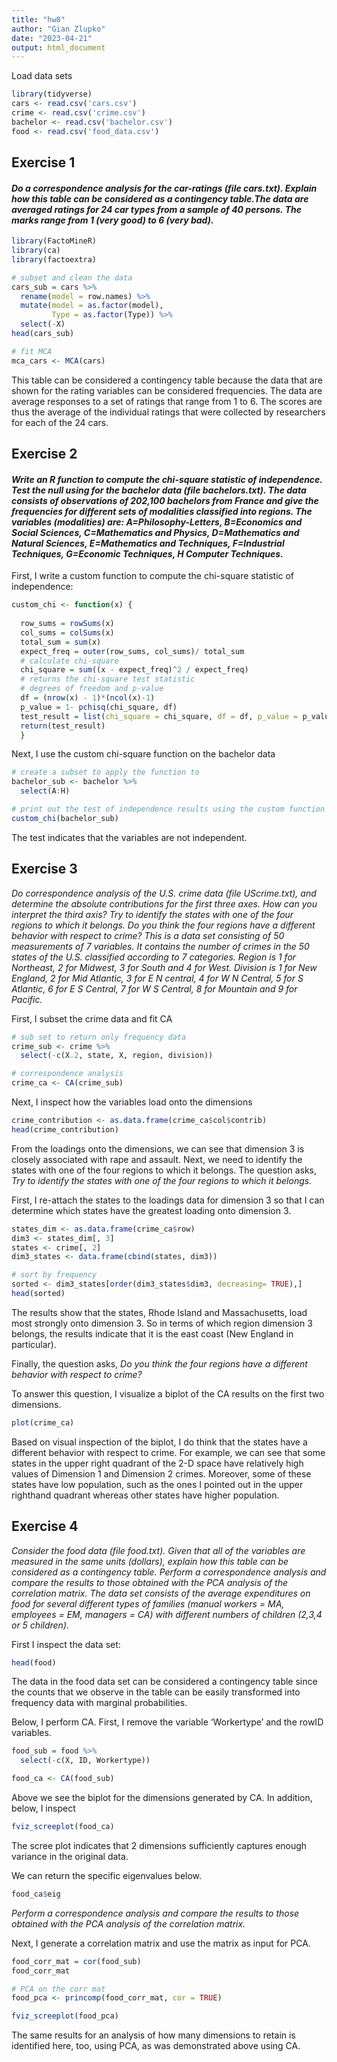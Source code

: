 ```yaml
---
title: "hw8"
author: "Gian Zlupko"
date: "2023-04-21"
output: html_document
---
```



Load data sets
```r
library(tidyverse)
cars <- read.csv('cars.csv') 
crime <- read.csv('crime.csv')
bachelor <- read.csv('bachelor.csv')
food <- read.csv('food_data.csv')
```





## Exercise 1

#### *Do a correspondence analysis for the car-ratings (file cars.txt). Explain how this table can be considered as a contingency table.The data are averaged ratings for 24 car types from a sample of 40 persons. The marks range from 1 (very good) to 6 (very bad). *

```r
library(FactoMineR) 
library(ca) 
library(factoextra) 

# subset and clean the data 
cars_sub = cars %>%
  rename(model = row.names) %>% 
  mutate(model = as.factor(model), 
         Type = as.factor(Type)) %>%
  select(-X) 
head(cars_sub) 

# fit MCA
mca_cars <- MCA(cars)
```


This table can be considered a contingency table because the data that are shown for the rating variables can be considered frequencies. The data are average responses to a set of ratings that range from 1 to 6. The scores are thus the average of the individual ratings that were collected by researchers for each of the 24 cars. 


## Exercise 2

#### *Write an R function to compute the chi-square statistic of independence. Test the null using for the bachelor data (file bachelors.txt). The data consists of observations of 202,100 bachelors from France and give the frequencies for different sets of modalities classified into regions. The variables (modalities) are: A=Philosophy-Letters, B=Economics and Social Sciences, C=Mathematics and Physics, D=Mathematics and Natural Sciences, E=Mathematics and Techniques, F=Industrial Techniques, G=Economic Techniques, H Computer Techniques.*


First, I write a custom function to compute the chi-square statistic of independence: 
```r

custom_chi <- function(x) { 
  
  row_sums = rowSums(x)
  col_sums = colSums(x)
  total_sum = sum(x)
  expect_freq = outer(row_sums, col_sums)/ total_sum
  # calculate chi-square
  chi_square = sum((x - expect_freq)^2 / expect_freq)
  # returns the chi-square test statistic 
  # degrees of freedom and p-value 
  df = (nrow(x) - 1)*(ncol(x)-1)
  p_value = 1- pchisq(chi_square, df)
  test_result = list(chi_square = chi_square, df = df, p_value = p_value)
  return(test_result)
  }

```

Next, I use the custom chi-square function on the bachelor data
```r

# create a subset to apply the function to
bachelor_sub <- bachelor %>% 
  select(A:H)

# print out the test of independence results using the custom function
custom_chi(bachelor_sub)

```


The test indicates that the variables are not independent.




## Exercise 3

*Do correspondence analysis of the U.S. crime data (file UScrime.txt), and determine the absolute contributions for the first three axes. How can you interpret the third axis? Try to identify the states with one of the four regions to which it belongs. Do you think the four regions have a different behavior with respect to crime? This is a data set consisting of 50 measurements of 7 variables. It contains the number of crimes in the 50 states of the U.S. classified according to 7 categories. Region is 1 for Northeast, 2 for Midwest, 3 for South and 4 for West. Division is 1 for New England, 2 for Mid Atlantic, 3 for E N central, 4 for W N Central, 5 for S Atlantic, 6 for E S Central, 7 for W S Central, 8 for Mountain and 9 for Pacific.*

First, I subset the crime data and fit CA 
```r
# sub set to return only frequency data 
crime_sub <- crime %>%
  select(-c(X.2, state, X, region, division)) 

# correspondence analysis
crime_ca <- CA(crime_sub) 

```

Next, I inspect how the variables load onto the dimensions 
```r
crime_contribution <- as.data.frame(crime_ca$col$contrib) 
head(crime_contribution)  

```

From the loadings onto the dimensions, we can see that dimension 3 is closely associated with rape and assault. Next, we need to identify the states with one of the four regions to which it belongs. The question asks, *Try to identify the states with one of the four regions to which it belongs.* 

First, I re-attach the states to the loadings data for dimension 3 so that I can determine which states have the greatest loading onto dimension 3. 

```r
states_dim <- as.data.frame(crime_ca$row) 
dim3 <- states_dim[, 3]
states <- crime[, 2] 
dim3_states <- data.frame(cbind(states, dim3))

# sort by frequency 
sorted <- dim3_states[order(dim3_states$dim3, decreasing= TRUE),]
head(sorted) 
```

The results show that the states, Rhode Island and Massachusetts, load most strongly onto dimension 3. So in terms of which region dimension 3 belongs, the results indicate that it is the east coast (New England in particular). 


Finally, the question asks, *Do you think the four regions have a different behavior with respect to crime?* 

To answer this question, I visualize a biplot of the CA results on the first two dimensions. 

```r
plot(crime_ca) 
```

Based on visual inspection of the biplot, I do think that the states have a different behavior with respect to crime. For example, we can see that some states in the upper right quadrant of the 2-D space have relatively high values of Dimension 1 and Dimension 2 crimes. Moreover, some of these states have low population, such as the ones I pointed out in the upper righthand quadrant whereas other states have higher population. 

## Exercise 4

*Consider the food data (file food.txt). Given that all of the variables are measured in the same units (dollars), explain how this table can be considered as a contingency table. Perform a correspondence analysis and compare the results to those obtained with the PCA analysis of the correlation matrix. The data set consists of the average expenditures on food for several different types of families (manual workers = MA, employees = EM, managers = CA) with different numbers of children (2,3,4 or 5 children).*

First I inspect the data set: 
```r
head(food) 
```

The data in the food data set can be considered a contingency table since the counts that we observe in the table can be easily transformed into frequency data with marginal probabilities. 

Below, I perform CA. First, I remove the variable 'Workertype' and the rowID variables. 
```r
food_sub = food %>% 
  select(-c(X, ID, Workertype)) 

food_ca <- CA(food_sub) 
```

Above we see the biplot for the dimensions generated by CA. In addition, below, I inspect 


```r
fviz_screeplot(food_ca) 

```

The scree plot indicates that 2 dimensions sufficiently captures enough variance in the original data. 


We can return the specific eigenvalues below. 
```r
food_ca$eig
```


*Perform a correspondence analysis and compare the results to those obtained with the PCA analysis of the correlation matrix.* 

Next, I generate a correlation matrix and use the matrix as input for PCA. 

```r
food_corr_mat = cor(food_sub) 
food_corr_mat

# PCA on the corr mat
food_pca <- princomp(food_corr_mat, cor = TRUE) 

fviz_screeplot(food_pca)

```


The same results for an analysis of how many dimensions to retain is identified here, too, using PCA, as was demonstrated above using CA. 








